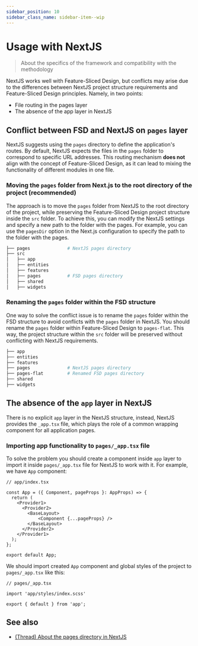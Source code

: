 ```yaml
---
sidebar_position: 10
sidebar_class_name: sidebar-item--wip
---
```



# Usage with NextJS

<WIP ticket="225" />

> About the specifics of the framework and compatibility with the methodology

 

NextJS works well with Feature-Sliced Design, but conflicts may arise due to the differences between NextJS project structure requirements and Feature-Sliced Design principles.
Namely, in two points: 

- File routing in the pages layer
- The absence of the app layer in NextJS

## Conflict between FSD and NextJS on `pages` layer

NextJS suggests using the `pages` directory to define the application's routes. By default, NextJS expects the files in the `pages` folder to correspond to specific URL addresses.
This routing mechanism **does not** align with the concept of Feature-Sliced Design, as it can lead to mixing the functionality of different modules in one file.

### Moving the `pages` folder from Next.js to the root directory of the project (recommended)

The approach is to move the `pages` folder from NextJS to the root directory of the project, while preserving the Feature-Sliced Design
project structure inside the `src` folder. To achieve this, you can modify the NextJS settings and specify a new path to the folder with the pages. 
For example, you can use the `pagesDir` option in the Next.js configuration to specify the path to the folder with the pages.

```sh
├── pages              # NextJS pages directory
├── src
│   ├── app
│   ├── entities
│   ├── features  
│   ├── pages          # FSD pages directory
│   ├── shared
│   ├── widgets
```

### Renaming the `pages` folder within the FSD structure

One way to solve the conflict issue is to rename the `pages` folder within the FSD structure to avoid conflicts
with the `pages` folder in NextJS.
You should rename the `pages` folder within Feature-Sliced Design to `pages-flat`.
This way, the project structure within the `src` folder will be preserved without conflicting with NextJS requirements.

```sh
├── app
├── entities
├── features  
├── pages              # NextJS pages directory
├── pages-flat         # Renamed FSD pages directory
├── shared
├── widgets             
```

## The absence of the `app` layer in NextJS

There is no explicit `app` layer in the NextJS structure, instead, NextJS provides the `_app.tsx` file,
which plays the role of a common wrapping component for all application pages.

### Importing app functionality to `pages/_app.tsx` file

To solve the problem you should create a component inside `app` layer to import it inside `pages/_app.tsx` file for NextJS to work with it.
For example, we have `App` component:

```tsx
// app/index.tsx

const App = ({ Component, pageProps }: AppProps) => {
  return (
    <Provider1>
      <Provider2>
        <BaseLayout>
            <Component {...pageProps} />
        </BaseLayout>
      </Provider2>
    </Provider1>
  );
};

export default App;
```
We should import created `App` component and global styles of the project to `pages/_app.tsx` like this:

```tsx
// pages/_app.tsx

import 'app/styles/index.scss'

export { default } from 'app';
```

## See also

- [(Thread) About the pages directory in NextJS](https://t.me/feature_sliced/3623)
